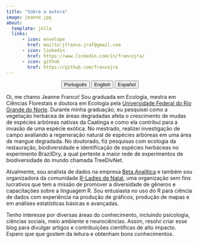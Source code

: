 ---
title: "Sobre a autora"
image: jeanne.jpg
about:
  template: jolla
  links:
      - icon: envelope
        href: mailto:jfranco.jraf@gmail.com
      - icon: linkedin
        href: https://www.linkedin.com/in/francojra/
      - icon: github
        href: https://github.com/francojra
---

<center>

::: {.btn-group role="group" aria-label="About"}
<a href="about-pt.html"> <button type="button" class="btn btn-primary me-md-2 btn-sm">Português</button></a> <a href="about-en.html"> <button type="button" class="btn btn-primary me-md-2 btn-sm">English</button></a> <a href="about-es.html"><button type="button" class="btn btn-primary me-md-2 btn-sm">Español</button></a>
:::

</center>

Oi, me chamo Jeanne Franco! Sou graduada em Ecologia, mestra em Ciências Florestais e doutora em Ecologia pela [Universidade Federal do Rio Grande do Norte](https://www.ufrn.br/). Durante minha graduação, eu pesquisei como a vegetação herbácea de áreas degradadas afeta o crescimento de mudas de espécies arbóreas nativas da Caatinga e como ela contribui para a invasão de uma espécie exótica. No mestrado, realizei investigação de campo avaliando a regeneração natural de espécies arbóreas em uma área de mangue degradada. No doutorado, fiz pesquisas com ecologia da restauração, biodiversidade e identificação de espécies herbáceas no experimento BrazilDry, a qual pertente a maior rede de experimentos de biodiversidade do mundo chamada TreeDivNet.

Atualmente, sou analista de dados na empresa [Beta Analítica](https://betaanalitica.com.br/) e também sou organizadora da comunidade [R-Ladies de Natal](https://rladies.org/), uma organização sem fins lucrativos que tem a missão de promover a diversidade de gêneros e capacitações sobre a linguagem R. Sou entusiasta no uso do R para ciência de dados com experiência na produção de gráficos, produção de mapas e em análises estatísticas básicas e avançadas.

Tenho interesse por diversas áreas do conhecimento, incluindo psicologia, ciências sociais, meio ambiente e neurociências. Assim, resolvi criar esse blog para divulgar artigos e contribuições científicas de alto impacto. Espero que que gostem da leitura e obtenham bons conhecimentos.